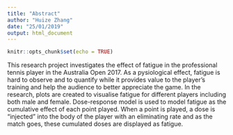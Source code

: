 ```yaml
---
title: "Abstract"
author: "Huize Zhang"
date: "25/01/2019"
output: html_document
---
```


```r
knitr::opts_chunk$set(echo = TRUE)
```

This research project investigates the effect of fatigue in the professional tennis player in the Australia Open 2017. As a pysiological effect, fatigue is hard to observe and to quantify while it provides value to the player's training and help the audience to better appreciate the game. In the research, plots are created to visualise fatigue for different players including both male and female. Dose-response model is used to model fatigue as the cumulative effect of each point played. When a point is played, a dose is "injected" into the body of the player with an eliminating rate and as the match goes, these cumulated doses are displayed as fatigue. 

